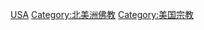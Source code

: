 {{Commonscat|Buddhism in the United States}}

[[Category:各国佛教|USA]]
[[Category:北美洲佛教|Category:北美洲佛教]]
[[Category:美国宗教|Category:美国宗教]]